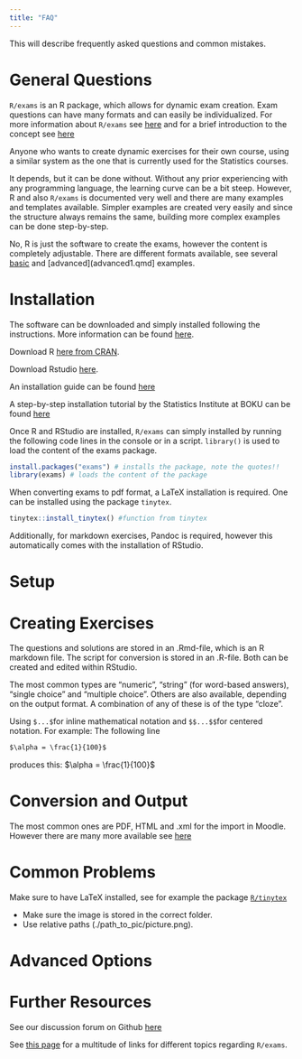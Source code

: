 ```yaml
---
title: "FAQ"
---
```


This will describe frequently asked questions and common mistakes.

# General Questions 

::: {.callout-note title="What is `R/exams`" collapse="true"}
`R/exams` is an R package, which allows for dynamic exam creation. Exam questions can have many formats and can easily be individualized. For more information about `R/exams` see [here](r-exams.qmd) and for a brief introduction to the concept see [here](first-steps.qmd)
::: 

::: {.callout-note title="Who is this documentation intended for?" collapse="true"}
Anyone who wants to create dynamic exercises for their own course, using a similar system as the one that is currently used for the Statistics courses. 
::: 

::: {.callout-note title="Do you need prior experience with R?" collapse="true"}
It depends, but it can be done without. Without any prior experiencing with any programming language, the learning curve can be a bit steep. However, R and also `R/exams` is documented very well and there are many examples and templates available. Simpler examples are created very easily and since the structure always remains the same, building more complex examples can be done step-by-step. 
::: 

::: {.callout-note title="Does the course need to teach R and/or statistics?" collapse="true"}
No, R is just the software to create the exams, however the content is completely adjustable. There are different formats available, see several [basic](example1.qmd) and [advanced](advanced1.qmd] examples. 
::: 

# Installation  

::: {.callout-note title="How do I install R and RStudio?" collapse="true"}
The software can be downloaded and simply installed following the instructions. More information can be found [here](r-exams.qmd). 

Download R [here from CRAN](https://cran.r-project.org). 

Download Rstudio [here](https://posit.co/download/rstudio-desktop/).

An installation guide can be found [here](https://www.r-exams.org/tutorials/installation/)

A step-by-step installation tutorial by the Statistics Institute at BOKU can be found [here](https://statistik.boku.ac.at/stat-lehre/doku.php?id=statistik_mit_r:rstudio:rstudio_installation:start)
::: 

::: {.callout-note title="How do I install `R/exams`" collapse="true"}
Once R and RStudio are installed, `R/exams` can simply installed by running the following code lines in the console or in a script. `library()` is used to load the content of the exams package. 

```R 
install.packages("exams") # installs the package, note the quotes!!  
library(exams) # loads the content of the package 
```
::: 

::: {.callout-note title="Do I need other software?" collapse="true"}
When converting exams to pdf format, a LaTeX installation is required. One can be installed using the package `tinytex`. 
```R
tinytex::install_tinytex() #function from tinytex 
``` 
Additionally, for markdown exercises, Pandoc is required, however this automatically comes with the installation of RStudio. 
:::  


# Setup 

::: {.callout-note title="How and why should I setup an R project?" collapse="true"}

::: 


::: {.callout-note title="How can I create an .R or .Rmd file?" collapse="true"}
::: 

# Creating Exercises 

::: {.callout-note title="What file-formats are used?" collapse="true"}
The questions and solutions are stored in an .Rmd-file, which is an R markdown file. The script for conversion is stored in an .R-file. Both can be created and edited within RStudio. 
::: 

::: {.callout-note title="What question types are available?" collapse="true"}
The most common types are "numeric", "string" (for word-based answers), "single choice" and "multiple choice". Others are also available, depending on the output format. A combination of any of these is of the type "cloze". 
::: 

::: {.callout-note title="How do I add mathematical formulas to my question/solution?" collapse="true"}
Using `$...$`for inline mathematical notation and `$$...$$`for centered notation. 
For example: The following line 
```markdown 
$\alpha = \frac{1}{100}$
```
produces this: $\alpha = \frac{1}{100}$
::: 

::: {.callout-note title="How do I include a picture in my exercise?" collapse="true"}

:::  

::: {.callout-note title="How do I embed a link in my exercise?" collapse="true"}

::: 

::: {.callout-note title="Where can I find a template?" collapse="true"}

::: 

# Conversion and Output 

::: {.callout-note title="What are the available output formats?" collapse="true"}
The most common ones are PDF, HTML and .xml for the import in Moodle. However there are many more available see [here](https://www.r-exams.org/intro/oneforall/)
::: 

::: {.callout-note title="How do I generate an exam?" collapse="true"}

::: 

::: {.callout-note title="How can I upload my .xml-file to Moodle" collapse="true"}

:::  

# Common Problems 

::: {.callout-note title="The conversion to pdf format fails." collapse="true"}
Make sure to have LaTeX installed, see for example the package [`R/tinytex`](https://cran.r-project.org/package=tinytex)
::: 

::: {.callout-note title="Images do not appear correctly in my output." collapse="true"}

- Make sure the image is stored in the correct folder. 
- Use relative paths (./path_to_pic/picture.png). 
::: 

# Advanced Options 

::: {.callout-note title="What other options do I have for costumization?" collapse="true"}

::: 

::: {.callout-note title="What other parameters can I set for conversion?" collapse="true"}

::: 

::: {.callout-note title="How can I grade the exams?" collapse="true"}

::: 


# Further Resources 

::: {.callout-note title="Where can I ask questions about this documentation?" collapse="true"}
See our discussion forum on Github [here](https://github.com/boku-stat/BOKU-Exams-Documentation/discussions)
::: 

::: {.callout-note title="Where do I find other resources for `R/exams`?" collapse="true"}
See [this page](ref.qmd) for a multitude of links for different topics regarding `R/exams`. 
::: 






